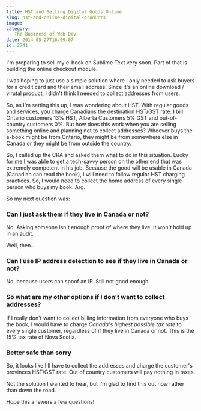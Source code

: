 ```yaml
---
title: HST and Selling Digital Goods Online
slug: hst-and-online-digital-products
image: 
category:
 - The Business of Web Dev
date: 2014-05-27T16:09:07
id: 2741
---
```


I'm preparing to sell my e-book on Sublime Text very soon. Part of that is building the online checkout module.

I was hoping to just use a simple solution where I only needed to ask buyers for a credit card and their email address. Since it's an online download / virutal product, I didn't think I needed to collect addresses from users.

So, as I'm setting this up, I was wondering about HST. With regular goods and services, you charge Canadians the destination HST/GST rate. I bill Ontario customers 13% HST, Alberta Customers 5% GST and out-of-country customers 0%. But how does this work when you are selling something online and planning not to collect addresses? Whoever buys the e-book might be from Ontario, they might be from somewhere else in Canada or they might be from outside the country.

So, I called up the CRA and asked them what to do in this situation. Lucky for me I was able to get a tech-savvy person on the other end that was extremely competent in his job. Because the good will be usable in Canada (Canadian can read the book), I will need to follow regular HST charging practices. So, I would need to collect the home address of every single person who buys my book. Arg.

So my next question was:

<h3>Can I just ask them if they live in Canada or not?</h3>

No. Asking someone isn't enough proof of where they live. It won't hold up in an audit.

Well, then..

<h3>Can I use IP address detection to see if they live in Canada or not?</h3>

No, because users can spoof an IP. Still not good enough...

<h3>So what are my other options if I don't want to collect addresses?</h3>

If I really don't want to collect billing information from everyone who buys the book, I would have to charge <em>Canada's highest possible tax rate</em> to every single customer, regardless of if they live in Canada or not. This is the 15% tax rate of Nova Scotia.

<h3>Better safe than sorry</h3>

So, it looks like I'll have to collect the addresses and charge the customer's provinces HST/GST rate. Out of country customers will pay nothing in taxes.

Not the solution I wanted to hear, but I'm glad to find this out now rather than down the road.

Hope this answers a few questions!